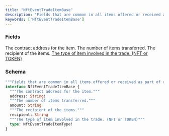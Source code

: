 ```yaml
---
title: "NftEventTradeItemBase"
description: "Fields that are common in all items offered or received as part of an nft trade."
keywords: ['NftEventTradeItemBase']
---
```


### Fields

<ResponseField name="address" type="String!" required>
  The contract address for the item.
</ResponseField>

<ResponseField name="amount" type="String">
  The number of items transferred.
</ResponseField>

<ResponseField name="recipient" type="String">
  The recipient of the items.
</ResponseField>

<a href="/api-reference/types/nfteventtradeitemtype">
  <ResponseField name="type" type="NftEventTradeItemType!" required>
    The type of item involved in the trade. (NFT or TOKEN)
  </ResponseField>
</a>

### Schema


```graphql 
"""Fields that are common in all items offered or received as part of an nft trade."""
interface NftEventTradeItemBase {
  """The contract address for the item."""
  address: String!
  """The number of items transferred."""
  amount: String
  """The recipient of the items."""
  recipient: String
  """The type of item involved in the trade. (NFT or TOKEN)"""
  type: NftEventTradeItemType!
}
```
